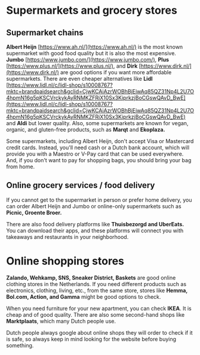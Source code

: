 # Supermarkets and grocery stores
## Supermarket chains 
  
**Albert Heijn** [https://www.ah.nl/](https://www.ah.nl/) is the most known supermarket with good food quality but it is also the most expensive. **Jumbo** [https://www.jumbo.com/](https://www.jumbo.com/), **Plus** [https://www.plus.nl/](https://www.plus.nl/), and **Dirk** [https://www.dirk.nl/](https://www.dirk.nl/) are good options if you want more affordable supermarkets. There are even cheaper alternatives like **Lidl** [https://www.lidl.nl/c/lidl-shop/s10008767?mktc=brandpaidsearch&gclid=CjwKCAiAzrWOBhBjEiwAq85QZ31Np4L2U7O4hpmN16g5pKSCVrckykAyRNMKZFRiX10Sx3KiprkzjBoCGswQAvD_BwE](https://www.lidl.nl/c/lidl-shop/s10008767?mktc=brandpaidsearch&gclid=CjwKCAiAzrWOBhBjEiwAq85QZ31Np4L2U7O4hpmN16g5pKSCVrckykAyRNMKZFRiX10Sx3KiprkzjBoCGswQAvD_BwE) and **Aldi** but lower quality. Also, some supermarkets are known for vegan, organic, and gluten-free products, such as **Marqt** and **Ekoplaza.** 


<Callout>
  Some supermarkets, including Albert Heijn, don't accept Visa or Mastercard credit cards. Instead, you'll need cash or a Dutch bank account, which will provide you with a Maestro or V-Pay card that can be used everywhere. And, if you don't want to pay for shopping bags, you should bring your bag from home.
</Callout>

## Online grocery services / food delivery 
If you cannot get to the supermarket in person or prefer home delivery, you can order Albert Heijn and Jumbo or online-only supermarkets such as **Picnic, Groente Broer.** 

There are also food delivery platforms like **Thuisbezorgd and UberEats.** You can download their apps, and these platforms will connect you with takeaways and restaurants in your neighborhood. 

# Online shopping stores 
**Zalando, Wehkamp, SNS, Sneaker District, Baskets** are good online clothing stores in the Netherlands. If you need different products such as electronics, clothing, living, etc., from the same store, stores like **Hemma, Bol.com, Action, and Gamma** might be good options to check.  

When you need furniture for your new apartment, you can check **IKEA**. It is cheap and of good quality. There are also some second-hand shops like **Marktplaats**, which many Dutch people use. 

<Callout warning>
  Dutch people always google about online shops they will order to check if it is safe, so always keep in mind looking for the website before buying something.
</Callout> 
